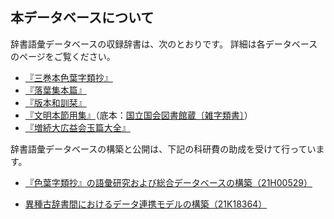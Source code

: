 ## 本データベースについて

辞書語彙データベースの収録辞書は、次のとおりです。
詳細は各データベースのページをご覧ください。

- [『三巻本色葉字類抄』](/jiruisho)
- [『落葉集本篇』](/racvyoxv)
- [『版本和訓栞』](/wakunnoshiori)
- [『文明本節用集』](/bunmei)（底本：[国立国会図書館蔵〔雑字類書〕](https://dl.ndl.go.jp/pid/1286982)）
- [『増続大広益会玉篇大全』](/gyokuhentaizen)

辞書語彙データベースの構築と公開は、下記の科研費の助成を受けて行っています。

- [『色葉字類抄』の語彙研究および総合データベースの構築（21H00529）](https://kaken.nii.ac.jp/ja/grant/KAKENHI-PROJECT-21H00529/)

- [異種古辞書間におけるデータ連携モデルの構築（21K18364）](https://kaken.nii.ac.jp/ja/grant/KAKENHI-PROJECT-21K18364/)
